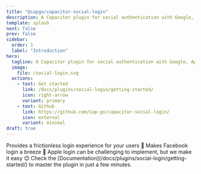 ```yaml
---
title: "@capgo/capacitor-social-login"
description: A Capacitor plugin for social authentication with Google, Apple, and Facebook.
template: splash
next: false
prev: false
sidebar:
  order: 1
  label: "Introduction"
hero:
  tagline: A Capacitor plugin for social authentication with Google, Apple, and Facebook, making user login seamless and secure.
  image:
    file: /social-login.svg
  actions:
    - text: Get started
      link: /docs/plugins/social-login/getting-started/
      icon: right-arrow
      variant: primary
    - text: Github
      link: https://github.com/Cap-go/capacitor-social-login/
      icon: external
      variant: minimal
draft: true
---
```



<CardGrid stagger>
  <Card title="Google login" icon="rocket">
    Provides a frictionless login experience for your users 🚀
  </Card>
  <Card title="Facebook login" icon="pencil">
    Makes Facebook login a breeze 💨
  </Card>
  <Card title="Apple login" icon="setting">
    Apple login can be challenging to implement, but we make it easy 😊
  </Card>
  <Card title="Comprehensive Documentation" icon="open-book">
    Check the [Documentation](/docs/plugins/social-login/getting-started/) to master the plugin in just a few minutes.
  </Card>
</CardGrid>
